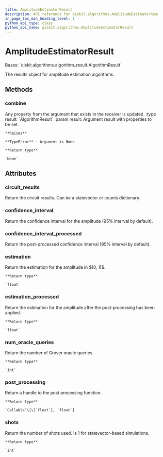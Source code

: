 ```yaml
---
title: AmplitudeEstimatorResult
description: API reference for qiskit.algorithms.AmplitudeEstimatorResult
in_page_toc_min_heading_level: 1
python_api_type: class
python_api_name: qiskit.algorithms.AmplitudeEstimatorResult
---
```


# AmplitudeEstimatorResult

<Class id="qiskit.algorithms.AmplitudeEstimatorResult" isDedicatedPage={true} github="https://github.com/qiskit/qiskit/tree/stable/0.22/qiskit/algorithms/amplitude_estimators/amplitude_estimator.py" signature="AmplitudeEstimatorResult">
  Bases: `qiskit.algorithms.algorithm_result.AlgorithmResult`

  The results object for amplitude estimation algorithms.

  ## Methods

  ### combine

  <Function id="qiskit.algorithms.AmplitudeEstimatorResult.combine" signature="AmplitudeEstimatorResult.combine(result)">
    Any property from the argument that exists in the receiver is updated. :type result: `AlgorithmResult` :param result: Argument result with properties to be set.

    **Raises**

    **TypeError** – Argument is None

    **Return type**

    `None`
  </Function>

  ## Attributes

  ### circuit\_results

  <Attribute id="qiskit.algorithms.AmplitudeEstimatorResult.circuit_results">
    Return the circuit results. Can be a statevector or counts dictionary.
  </Attribute>

  ### confidence\_interval

  <Attribute id="qiskit.algorithms.AmplitudeEstimatorResult.confidence_interval">
    Return the confidence interval for the amplitude (95% interval by default).
  </Attribute>

  ### confidence\_interval\_processed

  <Attribute id="qiskit.algorithms.AmplitudeEstimatorResult.confidence_interval_processed">
    Return the post-processed confidence interval (95% interval by default).
  </Attribute>

  ### estimation

  <Attribute id="qiskit.algorithms.AmplitudeEstimatorResult.estimation">
    Return the estimation for the amplitude in $[0, 1]$.

    **Return type**

    `float`
  </Attribute>

  ### estimation\_processed

  <Attribute id="qiskit.algorithms.AmplitudeEstimatorResult.estimation_processed">
    Return the estimation for the amplitude after the post-processing has been applied.

    **Return type**

    `float`
  </Attribute>

  ### num\_oracle\_queries

  <Attribute id="qiskit.algorithms.AmplitudeEstimatorResult.num_oracle_queries">
    Return the number of Grover oracle queries.

    **Return type**

    `int`
  </Attribute>

  ### post\_processing

  <Attribute id="qiskit.algorithms.AmplitudeEstimatorResult.post_processing">
    Return a handle to the post processing function.

    **Return type**

    `Callable`\[\[`float`], `float`]
  </Attribute>

  ### shots

  <Attribute id="qiskit.algorithms.AmplitudeEstimatorResult.shots">
    Return the number of shots used. Is 1 for statevector-based simulations.

    **Return type**

    `int`
  </Attribute>
</Class>

